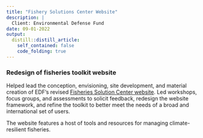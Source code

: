 ```yaml
---
title: "Fishery Solutions Center Website"
description: |
  Client: Environmental Defense Fund
date: 09-01-2022
output:
  distill::distill_article:
    self_contained: false
    code_folding: true
---
```


### Redesign of fisheries toolkit website

Helped lead the conception, envisioning, site development, and material creation of EDF's revised [Fisheries Solution Center website](https://fisherysolutionscenter.edf.org/). Led workshops, focus groups, and assessments to solicit feedback, redesign the website framework, and refine the toolkit to better meet the needs of a broad and international set of users. 

The website features a host of tools and resources for managing climate-resilient fisheries.

